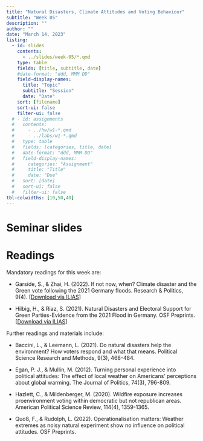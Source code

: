```yaml
---
title: "Natural Disasters, Climate Attitudes and Voting Behaviour"
subtitle: "Week 05"
description: ""
author: ""
date: "March 14, 2023"
listing:
  - id: slides
    contents:
      - ../slides/week-05/*.qmd
    type: table
    fields: [title, subtitle, date]
    #date-format: "ddd, MMM DD"
    field-display-names:
      title: "Topic"
      subtitle: "Session"
      date: "Date"
    sort: [filename]
    sort-ui: false
    filter-ui: false
  # - id: assignments
  #   contents:
  #     - ../hw/w1-*.qmd
  #     - ../labs/w1-*.qmd
  #   type: table
  #   fields: [categories, title, date]
  #   date-format: "ddd, MMM DD"
  #   field-display-names:
  #     categories: "Assignment"
  #     title: "Title"
  #     date: "Due"
  #   sort: [date]
  #   sort-ui: false
  #   filter-ui: false
tbl-colwidths: [10,50,40]
---
```


# Seminar slides

::: {#slides}
:::

# Readings

Mandatory readings for this week are:

-   Garside, S., & Zhai, H. (2022). If not now, when? Climate disaster and the
Green vote following the 2021 Germany floods. Research & Politics, 9(4). \[[Download via ILIAS](https://ilias.uni-mannheim.de/goto.php?target=file_1368417_download&client_id=ILIAS)\]

-   Hilbig, H., & Riaz, S. (2021). Natural Disasters and Electoral Support for
Green Parties-Evidence from the 2021 Flood in Germany. OSF Preprints. \[[Download via ILIAS](https://ilias.uni-mannheim.de/goto.php?target=file_1368418_download&client_id=ILIAS)\]

Further readings and materials include:

-   Baccini, L., & Leemann, L. (2021). Do natural disasters help the environment? How voters respond and what that means. Political Science Research and
Methods, 9(3), 468-484.

-  Egan, P. J., & Mullin, M. (2012). Turning personal experience into political attitudes: The effect of local weather on Americans’ perceptions about global warming. The Journal of Politics, 74(3), 796-809.

-   Hazlett, C., & Mildenberger, M. (2020). Wildfire exposure increases proenvironment voting within democratic but not republican areas. American Political Science Review, 114(4), 1359-1365.

-   Quoß, F., & Rudolph, L. (2022). Operationalisation matters: Weather extremes as noisy natural experiment show no influence on political attitudes. OSF
Preprints.
